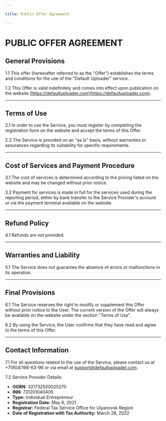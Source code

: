```yaml
---

title: Public Offer Agreement

---
```


# PUBLIC OFFER AGREEMENT

## General Provisions

1.1 This offer (hereinafter referred to as the "Offer") establishes the terms and conditions for the use of the "Default Uploader" service.

1.2 This Offer is valid indefinitely and comes into effect upon publication on the website [https://defaultuploader.com](https://defaultuploader.com).

---

## Terms of Use

2.1 In order to use the Service, you must register by completing the registration form on the website and accept the terms of this Offer.

2.2 The Service is provided on an "as is" basis, without warranties or assurances regarding its suitability for specific requirements.

---

## Cost of Services and Payment Procedure

3.1 The cost of services is determined according to the pricing listed on the website and may be changed without prior notice.

3.2 Payment for services is made in full for the services used during the reporting period, either by bank transfer to the Service Provider's account or via the payment terminal available on the website.

---

## Refund Policy

4.1 Refunds are not provided.

---

## Warranties and Liability

5.1 The Service does not guarantee the absence of errors or malfunctions in its operation.

---

## Final Provisions

6.1 The Service reserves the right to modify or supplement this Offer without prior notice to the User. The current version of the Offer will always be available on the website under the section "Terms of Use".

6.2 By using the Service, the User confirms that they have read and agree to the terms of this Offer.

---

## Contact Information

7.1 For all questions related to the use of the Service, please contact us at +7(904)198-63-96 or via email at [support@defaultuploader.com](mailto:support@defaultuploader.com).

7.2 Service Provider Details:

- **OGRN:** 321732500025270
- **INN:** 731201040405
- **Type:** Individual Entrepreneur
- **Registration Date:** May 6, 2021
- **Registrar:** Federal Tax Service Office for Ulyanovsk Region
- **Date of Registration with Tax Authority:** March 28, 2022